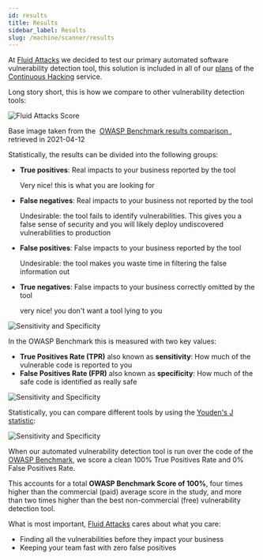 ```yaml
---
id: results
title: Results
sidebar_label: Results
slug: /machine/scanner/results
---
```


At [Fluid Attacks](https://fluidattacks.com)
we decided to test
our primary automated software vulnerability detection tool,
this solution is included
in all of our
[plans](https://fluidattacks.com/plans/)
of the [Continuous Hacking](https://fluidattacks.com/services/continuous-hacking/)
service.

Long story short,
this is how we compare
to other vulnerability detection tools:

![Fluid Attacks Score](https://res.cloudinary.com/fluid-attacks/image/upload/v1622211891/docs/owasp-benchmark/our-score/fluid-attacks-score_hvhdqb.webp)
<p style={{fontSize: "0.7em", textAlign: "center"}}>
  Base image taken from the&nbsp;
  <a href="https://raw.githubusercontent.com/OWASP/Benchmark/master/scorecard/benchmark_comparison.png">
    OWASP Benchmark results comparison
  </a>,
  retrieved in 2021-04-12
</p>

Statistically,
the results can be divided
into the following groups:
- **True positives**: Real impacts to your business
  reported by the tool

  Very nice!
  this is what you are looking for
- **False negatives**: Real impacts to your business
  not reported by the tool

  Undesirable:
  the tool fails to identify vulnerabilities.
  This gives you a false sense of security
  and you will likely deploy
  undiscovered vulnerabilities to production
- **False positives**: False impacts to your business
  reported by the tool

  Undesirable:
  the tool makes you waste time
  in filtering the false information out
- **True negatives**: False impacts to your business
  correctly omitted by the tool

  very nice!
  you don't want a tool lying to you

![Sensitivity and Specificity](https://res.cloudinary.com/fluid-attacks/image/upload/v1622211891/docs/owasp-benchmark/our-score/results-categories_vjci5m.webp)

In the OWASP Benchmark
this is measured with two key values:
- **True Positives Rate (TPR)**
  also known as **sensitivity**:
  How much of the vulnerable code
  is reported to you
- **False Positives Rate (FPR)**
  also known as **specificity**:
  How much of the safe code
  is identified as really safe

![Sensitivity and Specificity](https://res.cloudinary.com/fluid-attacks/image/upload/v1622211890/docs/owasp-benchmark/our-score/sensitivity-and-specificity_w99dza.webp)

Statistically,
you can compare different tools
by using the
[Youden's J statistic](https://en.wikipedia.org/wiki/Youden%27s_J_statistic):

![Sensitivity and Specificity](https://res.cloudinary.com/fluid-attacks/image/upload/v1622211891/docs/owasp-benchmark/our-score/youdens-index_tccckr.svg)

When our automated vulnerability detection tool
is run over the code of the
[OWASP Benchmark](https://github.com/OWASP/Benchmark),
we score a clean 100% True Positives Rate
and 0% False Positives Rate.

This accounts for a total **OWASP Benchmark Score of 100%**,
four times higher
than the commercial (paid) average score in the study,
and more than two times higher
than the best non-commercial (free)
vulnerability detection tool.

What is most important,
[Fluid Attacks](https://fluidattacks.com)
cares about what you care:
- Finding all the vulnerabilities
before they impact your business
- Keeping your team fast
with zero false positives
